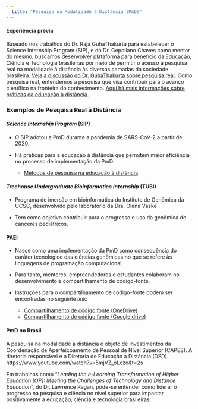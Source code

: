 ```yaml
---
  title: "Pesquisa na Modalidade à Distância (PmD)"
---
```


#### Experiência prévia

Baseado nos trabalhos do Dr. Raja GuhaThakurta para estabelecer o Science Internship Program (SIP), e do Dr. Gepoliano Chaves como mentor do mesmo, buscamos desenvolver plataforma para benefício da Educação, Ciência e Tecnologia brasileiras por meio de permitir o acesso à pesquisa real na modalidade à distância às diversas camadas da sociedade brasileira. [Veja a discussão do Dr. GuhaThakurta sobre pesquisa real](https://www.youtube.com/watch?v=Z0WTzVNB2g4). Como pesquisa real, entendemos a pesquisa que visa contribuir para o avanço científico na fronteira do conhecimento. [Aqui há mais informações sobre práticas da educação à distância](https://www.viterbo.edu/online-teaching/expectations-and-best-practices-online-instructors#:~:text=Instructors%20should%20provide%20meaningful%20feedback,(and%20want)%20more%20specifics.).

### Exemplos de Pesquisa Real à Distância

#### *Science Internship Program* (SIP)

* O SIP adotou a PmD durante a pandemia de SARS-CoV-2 a partir de 2020. 

* Há práticas para a educação à distância que permitem maior eficiência no processo de implementação da PmD. 
  - [Métodos de pesquisa na educação à distância](https://www.aritzhaupt.com/distance_education/research-methods/)


#### *Treehouse Undergraduate Bioinformatics Internship* (TUBI)

* Programa de imersão em bioinformática do Instituto de Genômica da UCSC, desenvolvido pelo laboratório da Dra. Olena Vaske

* Tem como objetivo contribuir para o progresso e uso da genômica de cânceres pediátricos.

#### PAEI

* Nasce como uma implementação da PmD como consequência do caráter tecnológico das ciências genômicas no que se refere às linguagens de programação computacional.

* Para tanto, mentores, empreendedores e estudantes colaboram no desenvolvimento e compartilhamento de código-fonte.

* Instruções para o compartilhamento de código-fonte podem ser encontradas no seguinte *link*: 
  -  [Compartilhamento de código fonte (OneDrive)](https://tinyurl.com/gitCorndel)
  -  [Compartilhamento de código fonte (Google drive)](https://drive.google.com/file/d/1ouj3EQbKzh60pYNbqeOxHkJKJAa4BnwW/view?usp=sharing)

#### PmD no Brasil

A pesquisa na modalidade à distância é objeto de investimentos da Coordenação de Aperfeiçoamento de Pessoal de Nível Superior (CAPES). A diretoria responsável é a Diretoria de Educação à Distância (DED).
https://www.youtube.com/watch?v=5mjVZ_oLczo&t=2s

Em trabalhos como "*Leading the e-Learning Transformation of Higher Education [OP]: Meeting the Challenges of Technology and Distance Education*", do Dr. Lawrence Ragan, pode-se entender como liderar o progresso na pesquisa e ciência no nível superior para impactar positivamente a educação, ciência e tecnologia brasileiras.